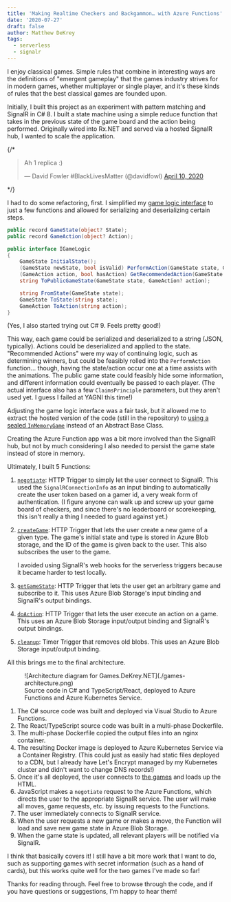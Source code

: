 ```yaml
---
title: 'Making Realtime Checkers and Backgammon… with Azure Functions'
date: '2020-07-27'
draft: false
author: Matthew DeKrey
tags:
  - serverless
  - signalr
---
```



I enjoy classical games. Simple rules that combine in interesting ways are the
definitions of "emergent gameplay" that the games industry strives for in modern
games, whether multiplayer or single player, and it's these kinds of rules that
the best classical games are founded upon.

Initially, I built this project as an experiment with pattern matching and
SignalR in C# 8. I built a state machine using a simple reduce function that
takes in the previous state of the game board and the action being performed.
Originally wired into Rx.NET and served via a hosted SignalR hub, I wanted to
scale the application.

<TwitterTweetEmbed tweetId="1248639534650118145" />
{/* <blockquote class="twitter-tweet"><p lang="es" dir="ltr">Ah 1 replica :)</p>&mdash; David Fowler #BlackLivesMatter (@davidfowl) <a href="https://twitter.com/davidfowl/status/1248639534650118145?ref_src=twsrc%5Etfw">April 10, 2020</a></blockquote> */}

I had to do some refactoring, first. I simplified my [game logic interface](https://github.com/mdekrey/SignalRGammon/blob/0d9eaad12da859ce0ed11acddc1a69ec3cfc612d/SignalRGame/GameUtilities/IGameLogic.cs#L38-L49) to
just a few functions and allowed for serializing and deserializing certain
steps.

```csharp
public record GameState(object? State);
public record GameAction(object? Action);

public interface IGameLogic
{
    GameState InitialState();
    (GameState newState, bool isValid) PerformAction(GameState state, GameAction action);
    (GameAction action, bool hasAction) GetRecommendedAction(GameState state);
    string ToPublicGameState(GameState state, GameAction? action);

    string FromState(GameState state);
    GameState ToState(string state);
    GameAction ToAction(string action);
}
```

(Yes, I also started trying out C# 9. Feels pretty good!)

This way, each game could be serialized and deserialized to a string (JSON,
typically). Actions could be deserialized and applied to the state. "Recommended
Actions" were my way of continuing logic, such as determining winners, but could
be feasibly rolled into the `PerformAction` function... though, having the
state/action occur one at a time assists with the animations. The public game
state could feasibly hide some information, and different information could
eventually be passed to each player. (The actual interface also has a few
`ClaimsPrinciple` parameters, but they aren't used yet. I guess I failed at
YAGNI this time!)

Adjusting the game logic interface was a fair task, but it allowed me to extract
the hosted version of the code (still in the repository) to [using a sealed
`InMemoryGame`](https://github.com/mdekrey/SignalRGammon/blob/0d9eaad12da859ce0ed11acddc1a69ec3cfc612d/SignalRGame.Server/GameUtilities/InMemoryGame.cs)
instead of an Abstract Base Class.

Creating the Azure Function app was a bit more involved than the SignalR hub,
but not by much considering I also needed to persist the game state instead of
store in memory.

Ultimately, I built 5 Functions:

1. [`negotiate`](https://github.com/mdekrey/SignalRGammon/blob/0d9eaad12da859ce0ed11acddc1a69ec3cfc612d/SignalRGame.Functions/GameFunctions.cs#L41-L47):
   HTTP Trigger to simply let the user connect to SignalR. This used the
   `SignalRConnectionInfo` as an input binding to automatically create the
   user token based on a gamer id, a very weak form of authentication. (I
   figure anyone can walk up and screw up your game board of checkers, and
   since there's no leaderboard or scorekeeping, this isn't really a thing I
   needed to guard against yet.)

2. [`createGame`](https://github.com/mdekrey/SignalRGammon/blob/0d9eaad12da859ce0ed11acddc1a69ec3cfc612d/SignalRGame.Functions/GameFunctions.cs#L72-L110):
   HTTP Trigger that lets the user create a new game of a given type. The game's
   initial state and type is stored in Azure Blob storage, and the ID of the
   game is given back to the user. This also subscribes the user to the game.

   I avoided using SignalR's web hooks for the serverless triggers because it
   became harder to test locally.

3. [`getGameState`](https://github.com/mdekrey/SignalRGammon/blob/0d9eaad12da859ce0ed11acddc1a69ec3cfc612d/SignalRGame.Functions/GameFunctions.cs#L113-L140):
   HTTP Trigger that lets the user get an arbitrary game and subscribe to it.
   This uses Azure Blob Storage's input binding and SignalR's output bindings.

4. [`doAction`](https://github.com/mdekrey/SignalRGammon/blob/0d9eaad12da859ce0ed11acddc1a69ec3cfc612d/SignalRGame.Functions/GameFunctions.cs#L142-L183):
   HTTP Trigger that lets the user execute an action on a game. This uses an
   Azure Blob Storage input/output binding and SignalR's output bindings.

5. [`cleanup`](https://github.com/mdekrey/SignalRGammon/blob/0d9eaad12da859ce0ed11acddc1a69ec3cfc612d/SignalRGame.Functions/GameFunctions.cs#L49-L70):
   Timer Trigger that removes old blobs. This uses an Azure Blob Storage
   input/output binding.

All this brings me to the final architecture.

<figure>
	![Architecture diagram for Games.DeKrey.NET](./games-architecture.png)
	<FigCaption>
		Source code in C# and TypeScript/React, deployed to Azure Functions and
		Azure Kubernetes Service.
	</FigCaption>
</figure>

1. The C# source code was built and deployed via Visual Studio to Azure Functions.
2. The React/TypeScript source code was built in a multi-phase Dockerfile.
3. The multi-phase Dockerfile copied the output files into an nginx container.
4. The resulting Docker image is deployed to Azure Kubernetes Service via a
   Container Registry. (This could just as easily had static files deployed to a
   CDN, but I already have Let's Encrypt managed by my Kubernetes cluster and
   didn't want to change DNS records!)
5. Once it's all deployed, the user connects to [the
   games](https://games.dekrey.net) and loads up the HTML.
6. JavaScript makes a `negotiate` request to the Azure Functions, which directs
   the user to the appropriate SignalR service. The user will make all moves,
   game requests, etc. by issuing requests to the Functions.
7. The user immediately connects to SignalR service.
8. When the user requests a new game or makes a move, the Function will load and
   save new game state in Azure Blob Storage.
9. When the game state is updated, all relevant players will be notified via
   SignalR.

I think that basically covers it! I still have a bit more work that I want to
do, such as supporting games with secret information (such as a hand of cards),
but this works quite well for the two games I've made so far!

Thanks for reading through. Feel free to browse through the code, and if you
have questions or suggestions, I'm happy to hear them!

